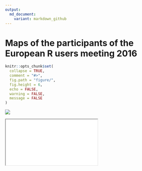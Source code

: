 ```yaml
---
output:
  md_document:
    variant: markdown_github
---
```


# Maps of the participants of the European R users meeting 2016

<!-- README.md is generated from README.Rmd. Please edit that file -->

```r
knitr::opts_chunk$set(
  collapse = TRUE,
  comment = "#>",
  fig.path = "figure/",
  fig.height = 6, 
  echo = FALSE,
  warning = FALSE, 
  message = FALSE
)
```

![](maps/maps001.png)

<iframe src="maps/maps002.html"></iframe>




